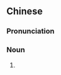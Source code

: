 ==Chinese==
{{zh-forms}}

===Pronunciation===
{{zh-pron
|c=nai4 maang1
|cat=n
}}

===Noun===
{{zh-noun}}

# {{lb|zh|Cantonese}} {{vern|mottled spinefoot}} {{gloss|{{taxlink|Siganus fuscescens|species|noshow=1|ver=161031}}}}

{{zh-cat|Fish}}